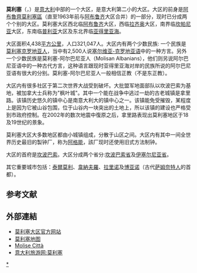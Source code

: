 {{Otheruses|莫利塞 (城市)|subject=意大利的[[意大利政区|大区]]之一|other=同名的意大利城市}}
{{noteTA
|G1=意大利地名
}}
{{Infobox RegionIT
|Name              = 莫利塞
|Italian_name      = 
|region_coa        = Regione-Molise-Stemma.svg
|coa_size          = 50px
|map               = Molise in Italy.svg
|flag              = Flag of Molise.svg
|flag_link         =
|capital           = 坎波巴索
|area              = 4438
|area_source       =
|area_percent      = 1.5
|population        = 312394
|population_demonym=Molisan(s) / Molisano / Molisani
|pop_percent       = 0.5
|pop_ref           =
|pop_date          = 2012-10-30
|provinces         =
|GDP               = 65<ref>{{cite web |url=http://epp.eurostat.ec.europa.eu/tgm/table.do?tab=table&init=1&language=en&pcode=tgs00003&plugin=1 |title=Eurostat - Tables, Graphs and Maps Interface (TGM) table |publisher=Epp.eurostat.ec.europa.eu |date=2011-08-12 |accessdate=2011-09-16 |archive-date=2013-11-04 |archive-url=https://web.archive.org/web/20131104211411/http://epp.eurostat.ec.europa.eu/tgm/table.do?tab=table&init=1&language=en&pcode=tgs00003&plugin=1 |dead-url=no }}</ref>
|GDP_year          = 2008
|GDP_percent       =
|GDP_per_capita    = 20,100<ref name="GDP">{{Cite web |url=http://europa.eu/rapid/pressReleasesAction.do?reference=STAT%2F11%2F28&type=HTML |title=EUROPA - Press Releases - Regional GDP per inhabitant in 2008 GDP per inhabitant ranged from 28% of the EU27 average in Severozapaden in Bulgaria to 343% in Inner London |accessdate=2020-09-18 |archive-date=2012-02-12 |archive-url=https://web.archive.org/web/20120212013333/http://europa.eu/rapid/pressReleasesAction.do?reference=STAT%2F11%2F28&type=HTML |dead-url=no }}</ref>
|GDP_cap_year      = 2008
|Website           = [http://www.regione.molise.it/ www.regione.molise.it]
|leader_title      =
|leader            = Paolo Di Laura Frattura
|leader_party      = [[民主黨_(意大利)|民主黨]]
|ruling_party1     =
|ruling_party2     =
|NUTS              = ITF
|iso region        =
}}

'''莫利塞'''（{{lang-it|Molise}}，{{IPA-it|moˈliːze|pron}}）是[[意大利|意大利]]中部的一个大区，是意大利第二小的大区。大区的前身是[[阿布魯齊莫利塞區|阿布魯齊莫利塞區]]（直至1963年前与[[阿布鲁齐|阿布鲁齐]]大区合并）的一部分，现时已分成两个个别的大区。莫利塞大区西北临[[阿布鲁齐|阿布鲁齐]]大区，西临[[拉齐奥|拉齐奥]]大区，南界临[[坎帕尼亚|坎帕尼亚]]大区，东南临[[普利亚|普利亚]]大区及东北界临[[亚得里亚海|亚得里亚海]]。

大区面积4,438[[平方公里|平方公里]]，人口321,047人。大区内有两个少数民族: 一个民族是[[莫利塞克罗地亚人|莫利塞克罗地亚人]]，当中有2,500人说[[塞尔维亚-克罗地亚语|塞尔维亚-克罗地亚语]]中的一种方言。另外一个少数民族是莫利塞-阿尔巴尼亚人（Molisan Albanians），他们则另说阿尔巴尼亚语中的一种古代方言，这种语言跟现时亚得里亚海对岸的民族所说的阿尔巴尼亚语有很大的分别。莫利塞-阿尔巴尼亚人一般相信正教（不是东正教）。  

大区内有很多社区于第二次世界大战受到破坏。大批盟军地面部队以坎波巴索为基地，被加拿大士兵称为"枫叶城"。其中一个能在战争中逃过一劫的古老城镇是拿里路。该镇历史悠久的镇中心是南意大利大的镇中心之一。该镇能免受摧毁，某程度上是因为它被山谷包围，位于山谷内一块突出的土地上，所以该镇的建设也严格受到市政府控制。在2002年的数次地震中復原之后，拿里路表现出莫利塞地区于18及19世纪的景象。

莫利塞大区大多数地区都由小城镇组成，分散于山区之间。大区内有其中一间全世界历史最旧的製钟厂，称为[[阿格能|阿格能]]，該厂现时还使用旧式方法制钟。

大区的首府是[[坎波巴索|坎波巴索]]。大区分成两个省分:[[坎波巴索省|坎波巴索省]]及[[伊塞尔尼亚省|伊塞尔尼亚省]]。

其它重要城市包括：[[泰爾莫利|泰爾莫利]]、[[韋納夫羅|韋納夫羅]]、[[拉里诺|拉里诺]]及[[博亚诺|博亚诺]]（古代[[萨姆奈特人|萨姆奈特人]]的首都）。

==参考文献==
{{reflist}}
== 外部連結 ==
* [https://web.archive.org/web/20020402070602/http://www.regione.molise.it/ 莫利塞大区官方网站]
* [https://web.archive.org/web/20060623032601/http://www.italy-weather-and-maps.com/maps/italy/molise.gif 莫利塞地图]
* [https://web.archive.org/web/20070817213646/http://www.molisecitta.it/comuni.html Molise Città]
* [https://web.archive.org/web/20060903073415/http://www.italianvisits.com/molise/ 意大利旅游网:莫利塞]

{{Molise}}
{{Italy}}
{{Authority control}}
[[Category:莫利塞大区|*]]